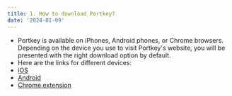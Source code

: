 ```yaml
---
title: 1. How to download Portkey?
date: '2024-01-09'
---
```


* Portkey is available on iPhones, Android phones, or Chrome browsers. Depending on the device you use to visit Portkey's website, you will be presented with the right download option by default.
* Here are the links for different devices:
* [iOS](https://apps.apple.com/us/app/portkey-wallet-crypto-games/id6445808228?l=en "iOS")
* [Android](https://play.google.com/store/apps/details?id=com.portkey.did\&hl=en\&pli=1 "Android")
* [Chrome extension](https://chromewebstore.google.com/detail/portkey-wallet-crypto-gam/hpjiiechbbhefmpggegmahejiiphbmij?hl=en-GB "Chrome extension")
